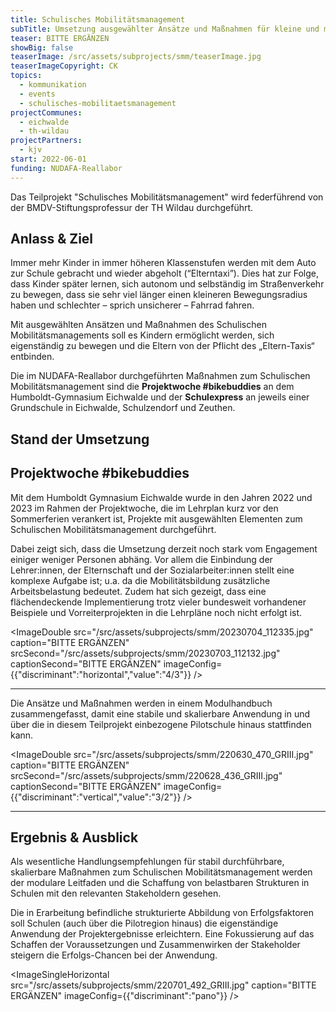 ```yaml
---
title: Schulisches Mobilitätsmanagement
subTitle: Umsetzung ausgewählter Ansätze und Maßnahmen für kleine und mittlere Kommunen
teaser: BITTE ERGÄNZEN
showBig: false
teaserImage: /src/assets/subprojects/smm/teaserImage.jpg
teaserImageCopyright: CK
topics:
  - kommunikation
  - events
  - schulisches-mobilitaetsmanagement
projectCommunes:
  - eichwalde
  - th-wildau
projectPartners:
  - kjv
start: 2022-06-01
funding: NUDAFA-Reallabor
---
```

Das Teilprojekt "Schulisches Mobilitätsmanagement" wird federführend von der BMDV-Stiftungsprofessur der TH Wildau durchgeführt.&#x20;

## Anlass & Ziel

Immer mehr Kinder in immer höheren Klassenstufen werden mit dem Auto zur Schule gebracht und wieder abgeholt (“Elterntaxi”). Dies hat zur Folge, dass Kinder später lernen, sich autonom und selbständig im Straßenverkehr zu bewegen, dass sie sehr viel länger einen kleineren Bewegungsradius haben und schlechter – sprich unsicherer – Fahrrad fahren.

Mit ausgewählten Ansätzen und Maßnahmen des Schulischen Mobilitätsmanagements soll es Kindern ermöglicht werden, sich eigenständig zu bewegen und die Eltern von der Pflicht des „Eltern-Taxis“ entbinden.

Die im NUDAFA-Reallabor durchgeführten Maßnahmen zum Schulischen Mobilitätsmanagement sind die **Projektwoche #bikebuddies** an dem Humboldt-Gymnasium Eichwalde und der **Schulexpress** an jeweils einer Grundschule in Eichwalde, Schulzendorf und Zeuthen.&#x20;

## Stand der Umsetzung

## **Projektwoche #bikebuddies**

Mit dem Humboldt Gymnasium Eichwalde wurde in den Jahren 2022 und 2023 im Rahmen der Projektwoche, die im Lehrplan kurz vor den Sommerferien verankert ist, Projekte mit ausgewählten Elementen zum Schulischen Mobilitätsmanagement durchgeführt.

Dabei zeigt sich, dass die Umsetzung derzeit noch stark vom Engagement einiger weniger Personen abhäng. Vor allem die Einbindung der Lehrer:innen, der Elternschaft und der Sozialarbeiter:innen stellt eine komplexe Aufgabe ist; u.a. da die Mobilitätsbildung zusätzliche Arbeitsbelastung bedeutet. Zudem hat sich gezeigt, dass eine flächendeckende Implementierung trotz vieler bundesweit vorhandener Beispiele und Vorreiterprojekten in die Lehrpläne noch nicht erfolgt ist.





<ImageDouble src="/src/assets/subprojects/smm/20230704_112335.jpg" caption="BITTE ERGÄNZEN" srcSecond="/src/assets/subprojects/smm/20230703_112132.jpg" captionSecond="BITTE ERGÄNZEN" imageConfig={{"discriminant":"horizontal","value":"4/3"}} />

---

Die Ansätze und Maßnahmen werden in einem Modulhandbuch zusammengefasst, damit eine stabile und skalierbare Anwendung in und über die in diesem Teilprojekt einbezogene Pilotschule hinaus stattfinden kann.



<ImageDouble src="/src/assets/subprojects/smm/220630_470_GRIII.jpg" caption="BITTE ERGÄNZEN" srcSecond="/src/assets/subprojects/smm/220628_436_GRIII.jpg" captionSecond="BITTE ERGÄNZEN" imageConfig={{"discriminant":"vertical","value":"3/2"}} />

---

## Ergebnis & Ausblick

Als wesentliche Handlungsempfehlungen für stabil durchführbare, skalierbare Maßnahmen zum Schulischen Mobilitätsmanagement werden der modulare Leitfaden und die Schaffung von belastbaren Strukturen in Schulen mit den relevanten Stakeholdern gesehen.

Die in Erarbeitung befindliche strukturierte Abbildung von Erfolgsfaktoren soll Schulen (auch über die Pilotregion hinaus) die eigenständige Anwendung der Projektergebnisse erleichtern. Eine Fokussierung auf das Schaffen der Voraussetzungen und Zusammenwirken der Stakeholder steigern die Erfolgs-Chancen bei der Anwendung.

<ImageSingleHorizontal src="/src/assets/subprojects/smm/220701_492_GRIII.jpg" caption="BITTE ERGÄNZEN" imageConfig={{"discriminant":"pano"}} />
